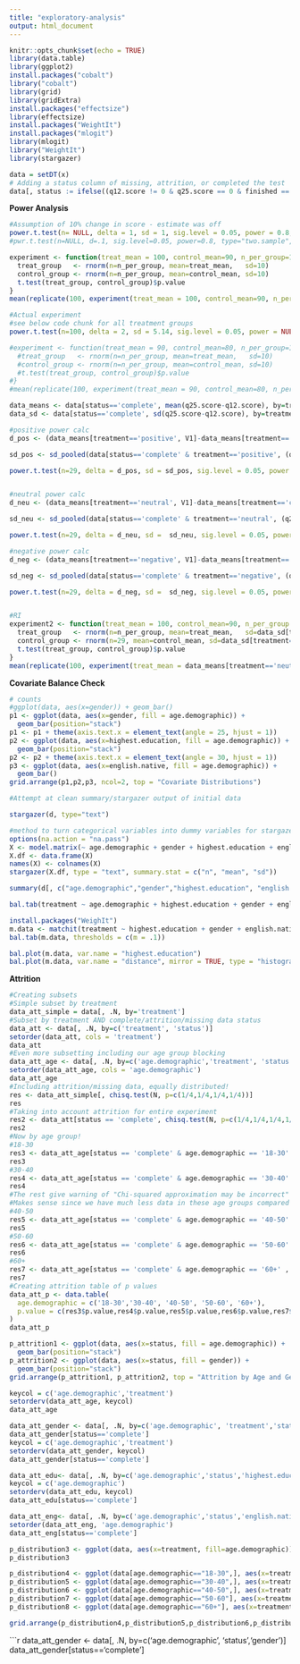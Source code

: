 ```yaml
---
title: "exploratory-analysis"
output: html_document
---
```


```r
knitr::opts_chunk$set(echo = TRUE)
library(data.table)
library(ggplot2)
install.packages("cobalt")
library("cobalt")
library(grid)
library(gridExtra)
install.packages("effectsize")
library(effectsize)
install.packages("WeightIt")
install.packages("mlogit")
library(mlogit)
library("WeightIt")
library(stargazer)
```

```r
data = setDT(x)
# Adding a status column of missing, attrition, or completed the test
data[, status := ifelse((q12.score != 0 & q25.score == 0 & finished == 0) | (finished == 1 & q12.score != 0 & q25.score == 0), "attritted", ifelse((q12.score == 0 & q25.score == 0) | (q12.score == 0 & q25.score != 0), "missing_data", "complete"))]
```

**Power Analysis**
```r

#Assumption of 10% change in score - estimate was off
power.t.test(n= NULL, delta = 1, sd = 1, sig.level = 0.05, power = 0.8, type = "two.sample", alternative = "one.sided")
#pwr.t.test(n=NULL, d=.1, sig.level=0.05, power=0.8, type="two.sample", alternative="greater")

experiment <- function(treat_mean = 100, control_mean=90, n_per_group=10) {
  treat_group   <- rnorm(n=n_per_group, mean=treat_mean,   sd=10)
  control_group <- rnorm(n=n_per_group, mean=control_mean, sd=10)
  t.test(treat_group, control_group)$p.value
}
mean(replicate(100, experiment(treat_mean = 100, control_mean=90, n_per_group=14)) < 0.05)

#Actual experiment
#see below code chunk for all treatment groups
power.t.test(n=100, delta = 2, sd = 5.14, sig.level = 0.05, power = NULL, type = "two.sample", alternative = "one.sided")

#experiment <- function(treat_mean = 90, control_mean=80, n_per_group=10) {
  #treat_group   <- rnorm(n=n_per_group, mean=treat_mean,   sd=10)
  #control_group <- rnorm(n=n_per_group, mean=control_mean, sd=10)
  #t.test(treat_group, control_group)$p.value
#}
#mean(replicate(100, experiment(treat_mean = 90, control_mean=80, n_per_group=14)) < 0.05)

```

```r
data_means <- data[status=='complete', mean(q25.score-q12.score), by=treatment]
data_sd <- data[status=='complete', sd(q25.score-q12.score), by=treatment]

#positive power calc
d_pos <- (data_means[treatment=='positive', V1]-data_means[treatment=='control', V1])

sd_pos <- sd_pooled(data[status=='complete' & treatment=='positive', (q25.score-q12.score)],data[status=='complete' & treatment=='control', (q25.score-q12.score)])

power.t.test(n=29, delta = d_pos, sd = sd_pos, sig.level = 0.05, power = NULL, type = "two.sample", alternative = "one.sided")


#neutral power calc
d_neu <- (data_means[treatment=='neutral', V1]-data_means[treatment=='control', V1])

sd_neu <- sd_pooled(data[status=='complete' & treatment=='neutral', (q25.score-q12.score)],data[status=='complete' & treatment=='control', (q25.score-q12.score)])

power.t.test(n=29, delta = d_neu, sd =  sd_neu, sig.level = 0.05, power = NULL, type = "two.sample", alternative = "one.sided")

#negative power calc
d_neg <- (data_means[treatment=='negative', V1]-data_means[treatment=='control', V1])

sd_neg <- sd_pooled(data[status=='complete' & treatment=='negative', (q25.score-q12.score)],data[status=='complete' & treatment=='control', (q25.score-q12.score)])

power.t.test(n=29, delta = d_neg, sd =  sd_neg, sig.level = 0.05, power = NULL, type = "two.sample", alternative = "one.sided")


#RI
experiment2 <- function(treat_mean = 100, control_mean=90, n_per_group =10) {
  treat_group   <- rnorm(n=n_per_group, mean=treat_mean,   sd=data_sd[treatment=='neutral', V1])
  control_group <- rnorm(n=29, mean=control_mean, sd=data_sd[treatment=='control', V1])
  t.test(treat_group, control_group)$p.value
}
mean(replicate(100, experiment(treat_mean = data_means[treatment=='neutral', V1], control_mean=data_means[treatment=='control', V1], n_per_group = 30)) < 0.05)
```

**Covariate Balance Check**
```r
# counts
#ggplot(data, aes(x=gender)) + geom_bar()
p1 <- ggplot(data, aes(x=gender, fill = age.demographic)) +
  geom_bar(position="stack")
p1 <- p1 + theme(axis.text.x = element_text(angle = 25, hjust = 1))
p2 <- ggplot(data, aes(x=highest.education, fill = age.demographic)) +
  geom_bar(position="stack")
p2 <- p2 + theme(axis.text.x = element_text(angle = 30, hjust = 1))
p3 <- ggplot(data, aes(x=english.native, fill = age.demographic)) +
  geom_bar()
grid.arrange(p1,p2,p3, ncol=2, top = "Covariate Distributions")
```

```r
#Attempt at clean summary/stargazer output of initial data

stargazer(d, type="text")

#method to turn categorical variables into dummy variables for stargazer
options(na.action = "na.pass")
X <- model.matrix(~ age.demographic + gender + highest.education + english.native - 1, data = d)
X.df <- data.frame(X)
names(X) <- colnames(X)
stargazer(X.df, type = "text", summary.stat = c("n", "mean", "sd"))

summary(d[, c("age.demographic","gender","highest.education", "english.native")])

```

```r
bal.tab(treatment ~ age.demographic + highest.education + gender + english.native, data = data, thresholds = c(m = .1))
```

```r
install.packages("WeighIt")
m.data <- matchit(treatment ~ highest.education + gender + english.native, data = data[age.demographic=="18-30"])
bal.tab(m.data, thresholds = c(m = .1))

bal.plot(m.data, var.name = "highest.education")
bal.plot(m.data, var.name = "distance", mirror = TRUE, type = "histogram")
```


**Attrition**
```r
#Creating subsets
#Simple subset by treatment
data_att_simple = data[, .N, by='treatment']
#Subset by treatment AND complete/attrition/missing data status
data_att <- data[, .N, by=c('treatment', 'status')]
setorder(data_att, cols = 'treatment')
data_att
#Even more subsetting including our age group blocking
data_att_age <- data[, .N, by=c('age.demographic','treatment', 'status')]
setorder(data_att_age, cols = 'age.demographic')
data_att_age
#Including attrition/missing data, equally distributed!
res <- data_att_simple[, chisq.test(N, p=c(1/4,1/4,1/4,1/4))]
res
#Taking into account attrition for entire experiment
res2 <- data_att[status == 'complete', chisq.test(N, p=c(1/4,1/4,1/4,1/4))]
res2
#Now by age group!
#18-30
res3 <- data_att_age[status == 'complete' & age.demographic == '18-30' , chisq.test(N, p=c(1/4,1/4,1/4,1/4))]
res3
#30-40
res4 <- data_att_age[status == 'complete' & age.demographic == '30-40' , chisq.test(N, p=c(1/4,1/4,1/4,1/4))]
res4
#The rest give warning of "Chi-squared approximation may be incorrect"
#Makes sense since we have much less data in these age groups compared to younger than 40
#40-50
res5 <- data_att_age[status == 'complete' & age.demographic == '40-50' , chisq.test(N, p=c(1/4,1/4,1/4,1/4))]
res5
#50-60
res6 <- data_att_age[status == 'complete' & age.demographic == '50-60' , chisq.test(N, p=c(1/4,1/4,1/4,1/4))]
res6
#60+
res7 <- data_att_age[status == 'complete' & age.demographic == '60+' , chisq.test(N, p=c(1/4,1/4,1/4,1/4))]
res7
#Creating attrition table of p values
data_att_p <- data.table(
  age.demographic = c('18-30','30-40', '40-50', '50-60', '60+'),
  p.value = c(res3$p.value,res4$p.value,res5$p.value,res6$p.value,res7$p.value)
)
data_att_p
```

```r
p_attrition1 <- ggplot(data, aes(x=status, fill = age.demographic)) +
  geom_bar(position="stack")
p_attrition2 <- ggplot(data, aes(x=status, fill = gender)) +
  geom_bar(position="stack")
grid.arrange(p_attrition1, p_attrition2, top = "Attrition by Age and Gender")
```
```r
keycol = c('age.demographic','treatment')
setorderv(data_att_age, keycol)
data_att_age

data_att_gender <- data[, .N, by=c('age.demographic', 'treatment','status','gender')]
data_att_gender[status=='complete']
keycol = c('age.demographic','treatment')
setorderv(data_att_gender, keycol)
data_att_gender[status=='complete']

data_att_edu<- data[, .N, by=c('age.demographic','status','highest.education')]
keycol = c('age.demographic')
setorderv(data_att_edu, keycol)
data_att_edu[status=='complete']

data_att_eng<- data[, .N, by=c('age.demographic','status','english.native')]
setorder(data_att_eng, 'age.demographic')
data_att_eng[status=='complete']
```


```r
p_distribution3 <- ggplot(data, aes(x=treatment, fill=age.demographic)) + geom_bar(position="stack") + ggtitle("Treatment Distribution by Age Group")
p_distribution3
```
```r

p_distribution4 <- ggplot(data[age.demographic=="18-30",], aes(x=treatment, fill=highest.education)) + geom_bar(position="stack") + ggtitle("Age Group: 18-30") + theme(plot.title = element_text(size=10)) + theme(axis.text.x = element_text(angle = 25, hjust = 1)) + theme(legend.key.size = unit(0.2, "cm"))
p_distribution5 <- ggplot(data[age.demographic=="30-40",], aes(x=treatment, fill=highest.education)) + geom_bar(position="stack") + ggtitle("Age Group: 30-40") + theme(plot.title = element_text(size=10)) + theme(axis.text.x = element_text(angle = 25, hjust = 1)) + theme(legend.key.size = unit(0.2, "cm"))
p_distribution6 <- ggplot(data[age.demographic=="40-50",], aes(x=treatment, fill=highest.education)) + geom_bar(position="stack") + ggtitle("Age Group: 40-50") + theme(plot.title = element_text(size=10)) + theme(axis.text.x = element_text(angle = 25, hjust = 1)) + theme(legend.key.size = unit(0.2, "cm"))
p_distribution7 <- ggplot(data[age.demographic=="50-60"], aes(x=treatment, fill=highest.education)) + geom_bar(position="stack") + ggtitle("Age Group: 50-60") + theme(plot.title = element_text(size=10)) + theme(axis.text.x = element_text(angle = 25, hjust = 1)) + theme(legend.key.size = unit(0.2, "cm"))
p_distribution8 <- ggplot(data[age.demographic=="60+"], aes(x=treatment, fill=highest.education)) + geom_bar(position="stack") + ggtitle("Age Group: 60+") + theme(plot.title = element_text(size=10)) + theme(axis.text.x = element_text(angle = 25, hjust = 1)) + theme(legend.key.size = unit(0.2, "cm"))

grid.arrange(p_distribution4,p_distribution5,p_distribution6,p_distribution7, p_distribution8, ncol=2, top = "Covariate Distributions by Age Group: Highest Education")


```


```r
data_att_gender <- data[, .N, by=c('age.demographic', 'status','gender')]
data_att_gender[status=='complete']